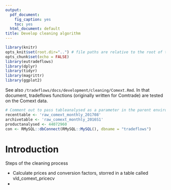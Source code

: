 ```yaml
---
output:
  pdf_document: 
    fig_caption: yes
    toc: yes
  html_document: default
title: Develop cleaning algorithm
---
```




```r
library(knitr)
opts_knit$set(root.dir="..") # file paths are relative to the root of the project directory
opts_chunk$set(echo = FALSE)
library(eutradeflows)
library(dplyr)
library(tidyr)
library(magrittr)
library(ggplot2)
``` 


See  also `/tradeflows/docs/development/cleaning/Comext.Rmd`.
In that document, tradeflows functions (originally written for Comtrade) 
are tested on the Comext data.

```r
# Comment out to pass tableanalysed as a parameter in the parent environment
recenttable <- 'raw_comext_monthly_201708' 
archivetable <- 'raw_comext_monthly_2016S1'
productanalysed <- 44072960
con <- RMySQL::dbConnect(RMySQL::MySQL(), dbname = "tradeflows")
```

# Introduction

Steps of the cleaning process

 * Calculate prices and conversion factors, storred in a table called
 vld_comext_pricecv
 * 

```r


```
    
